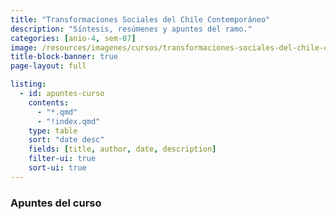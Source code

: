 ```yaml
---
title: "Transformaciones Sociales del Chile Contemporáneo"
description: "Síntesis, resúmenes y apuntes del ramo."
categories: [anio-4, sem-07]
image: /resources/imagenes/cursos/transformaciones-sociales-del-chile-contemporaneo.jpg
title-block-banner: true
page-layout: full

listing:
  - id: apuntes-curso
    contents:
      - "*.qmd"
      - "!index.qmd"
    type: table
    sort: "date desc"
    fields: [title, author, date, description]
    filter-ui: true
    sort-ui: true
---
```


### Apuntes del curso
::: {#apuntes-curso}
:::
